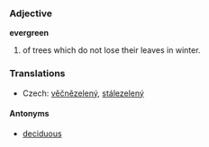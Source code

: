 ===Adjective===
'''evergreen'''

# of trees which do not lose their leaves in winter.

=== Translations ===

*Czech: [[věčnězelený]], [[stálezelený]]  
====Antonyms====
*[[deciduous]]